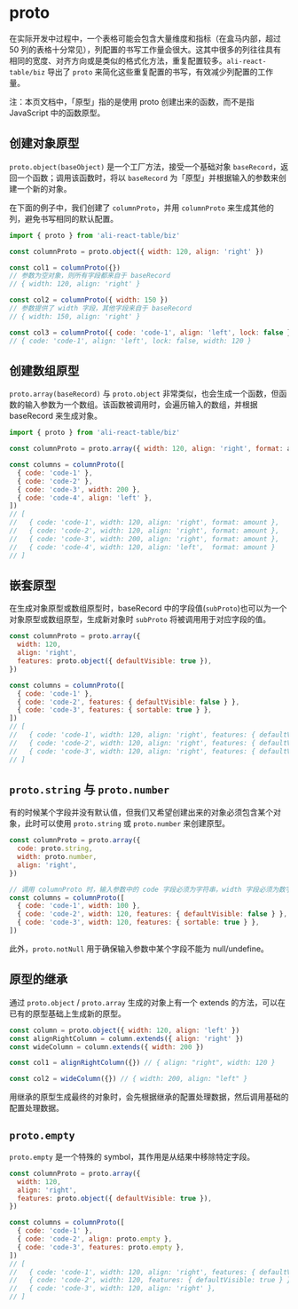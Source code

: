 
<Meta title="工具 / proto" />

# proto

在实际开发中过程中，一个表格可能会包含大量维度和指标（在盒马内部，超过 50 列的表格十分常见），列配置的书写工作量会很大。这其中很多的列往往具有相同的宽度、对齐方向或是类似的格式化方法，重复配置较多。`ali-react-table/biz` 导出了 `proto` 来简化这些重复配置的书写，有效减少列配置的工作量。

注：本页文档中，「原型」指的是使用 proto 创建出来的函数，而不是指 JavaScript 中的函数原型。

## 创建对象原型

`proto.object(baseObject)` 是一个工厂方法，接受一个基础对象 `baseRecord`，返回一个函数；调用该函数时，将以 `baseRecord` 为「原型」并根据输入的参数来创建一个新的对象。

在下面的例子中，我们创建了 `columnProto`，并用 `columnProto` 来生成其他的列，避免书写相同的默认配置。

```js
import { proto } from 'ali-react-table/biz'

const columnProto = proto.object({ width: 120, align: 'right' })

const col1 = columnProto({})
// 参数为空对象，则所有字段都来自于 baseRecord
// { width: 120, align: 'right' }

const col2 = columnProto({ width: 150 })
// 参数提供了 width 字段，其他字段来自于 baseRecord
// { width: 150, align: 'right' }

const col3 = columnProto({ code: 'code-1', align: 'left', lock: false })
// { code: 'code-1', align: 'left', lock: false, width: 120 }
```

## 创建数组原型

`proto.array(baseRecord)` 与 `proto.object` 非常类似，也会生成一个函数，但函数的输入参数为一个数组。该函数被调用时，会遍历输入的数组，并根据 baseRecord 来生成对象。

```js
import { proto } from 'ali-react-table/biz'

const columnProto = proto.array({ width: 120, align: 'right', format: amount })

const columns = columnProto([
  { code: 'code-1' },
  { code: 'code-2' },
  { code: 'code-3', width: 200 },
  { code: 'code-4', align: 'left' },
])
// [
//   { code: 'code-1', width: 120, align: 'right', format: amount },
//   { code: 'code-2', width: 120, align: 'right', format: amount },
//   { code: 'code-3', width: 200, align: 'right', format: amount },
//   { code: 'code-4', width: 120, align: 'left',  format: amount }
// ]
```

## 嵌套原型

在生成对象原型或数组原型时，baseRecord 中的字段值(`subProto`)也可以为一个对象原型或数组原型，生成新对象时 `subProto` 将被调用用于对应字段的值。

```js
const columnProto = proto.array({
  width: 120,
  align: 'right',
  features: proto.object({ defaultVisible: true }),
})

const columns = columnProto([
  { code: 'code-1' },
  { code: 'code-2', features: { defaultVisible: false } },
  { code: 'code-3', features: { sortable: true } },
])
// [
//   { code: 'code-1', width: 120, align: 'right', features: { defaultVisible: true } },
//   { code: 'code-2', width: 120, align: 'right', features: { defaultVisible: false } },
//   { code: 'code-3', width: 120, align: 'right', features: { defaultVisible: true, sortable: true } },
// ]
```

## `proto.string` 与 `proto.number`

有的时候某个字段并没有默认值，但我们又希望创建出来的对象必须包含某个对象，此时可以使用 `proto.string` 或 `proto.number` 来创建原型。

```js
const columnProto = proto.array({
  code: proto.string,
  width: proto.number,
  align: 'right',
})

// 调用 columnProto 时，输入参数中的 code 字段必须为字符串，width 字段必须为数字
const columns = columnProto([
  { code: 'code-1', width: 100 },
  { code: 'code-2', width: 120, features: { defaultVisible: false } },
  { code: 'code-3', width: 120, features: { sortable: true } },
])
```

此外，`proto.notNull` 用于确保输入参数中某个字段不能为 null/undefine。

## 原型的继承

通过 `proto.object` / `proto.array` 生成的对象上有一个 extends 的方法，可以在已有的原型基础上生成新的原型。

```js
const column = proto.object({ width: 120, align: 'left' })
const alignRightColumn = column.extends({ align: 'right' })
const wideColumn = column.extends({ width: 200 })

const col1 = alignRightColumn({}) // { align: "right", width: 120 }

const col2 = wideColumn({}) // { width: 200, align: "left" }
```

用继承的原型生成最终的对象时，会先根据继承的配置处理数据，然后调用基础的配置处理数据。

## `proto.empty`

`proto.empty` 是一个特殊的 symbol，其作用是从结果中移除特定字段。

```js
const columnProto = proto.array({
  width: 120,
  align: 'right',
  features: proto.object({ defaultVisible: true }),
})

const columns = columnProto([
  { code: 'code-1' },
  { code: 'code-2', align: proto.empty },
  { code: 'code-3', features: proto.empty },
])
// [
//   { code: 'code-1', width: 120, align: 'right', features: { defaultVisible: true } },
//   { code: 'code-2', width: 120, features: { defaultVisible: true } },
//   { code: 'code-3', width: 120, align: 'right' },
// ]
```
